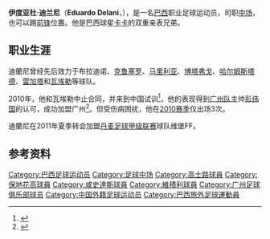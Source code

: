 {{noteta|G1=足球}}{{Football player infobox 
| playername = 伊度亚杜·迪兰尼<br>Eduardo Delani
| image = [[File:Eduardo_Delani_20110828.jpg|230px]]
| fullname = Eduardo Delani Santos Leite
| height =  {{height|m=1.88}}
| dateofbirth = {{birth date and age|1981|11|03}} 
| cityofbirth = [[巴西利亚|巴西利亚]] 
| countryofbirth = {{BRA}} 
| currentclub  = 
| clubnumber = 
| position = [[中场|攻击型中场]]/[[前锋_(足球)|前锋]]
| youthyears = 
| youthclubs = 
| years = 1998<br>1999-2002<br>2003<br>2004<br>2005-2006<br>2007<br>2007-2009<br>2010<br>2011-2012
| clubs = 布拉迪诺 <br> →[[高士路體育會|克鲁塞罗]] <br> →[[馬利利亞體育會|马里利亚]] <br> [[保地花高足球競賽會|博塔弗戈]] <br> [[哈尔姆斯塔德足球俱乐部|哈尔姆斯塔德]] <br> [[巴西雷加塔斯俱乐部|雷加塔]] <br> [[維積利足球會|瓦埃勒]] <br> [[广州恒大足球俱乐部|广州恒大]]<br> [[域堡足球會|域堡]]
| caps(goals) = {{0}}? {{0}}(?)<br>{{0}}? {{0}}(?)<br>{{0}}? {{0}}(?)<br>{{0}}? {{0}}(?)<br>18 {{0}}(1)<br>{{0}}? {{0}}(?)<br>71 (14)<br>{{0}}3 {{0}}(0)<br>{{0}}9 {{0}}(3)
| nationalyears = 
| nationalteam = 
| nationalcaps(goals) = 
| pcupdate = 2012年12月1日
| ntupdate = 
}}
'''伊度亚杜·迪兰尼'''（'''Eduardo Delani'''，{{bd|1981年|11月3日|||Eduardo Delani}}），是一名[[巴西|巴西]]职业足球运动员，司职[[中场|中场]]，也可以踢[[前锋_(足球)|前锋]]位置。他是巴西球星[[卡卡|卡卡]]的双重亲表兄弟。

==职业生涯==
迪蘭尼曾经先后效力于布拉迪诺、[[高士路體育會|克鲁塞罗]]、[[馬利利亞體育會|马里利亚]]、[[保地花高足球競賽會|博塔弗戈]]、[[哈尔姆斯塔德足球俱乐部|哈尔姆斯塔德]]、[[巴西雷加塔斯俱乐部|雷加塔]]和[[維積利足球會|瓦埃勒]]等球队。

2010年，他和瓦埃勒中止合同，并来到中国试训<ref>{{Cite web |url=http://sports.sina.com.cn/j/2010-01-29/17344816291.shtml |title=卡卡表哥闯中超：曾要求直接加盟 即将试训广州 |accessdate=2010-01-31 |archive-date=2010-02-03 |archive-url=https://web.archive.org/web/20100203062131/http://sports.sina.com.cn/j/2010-01-29/17344816291.shtml |dead-url=no }}</ref>，他的表现得到[[广州足球俱乐部|广州队]]主帅[[彭伟国|彭伟国]]的认可，成功加盟广州<ref>{{Cite web |url=http://sports.sina.com.cn/j/2010-02-01/11034820571.shtml |title=迪蘭尼得到广州队主帅认可 卡卡堂哥情定羊城 |accessdate=2010-02-02 |archive-date=2013-12-13 |archive-url=https://web.archive.org/web/20131213230128/http://sports.sina.com.cn/j/2010-02-01/11034820571.shtml |dead-url=no }}</ref>。但受伤病困扰，他在[[2010年中国足球甲级联赛|2010赛季]]仅出场3次。

迪蘭尼在2011年夏季转会加盟[[丹麦足球甲级联赛|丹麦足球甲级联赛]]球队维堡FF。

==参考资料==
{{reflist}}

{{commons category|Eduardo Delani}}

{{2010年广州恒大名单}}

{{DEFAULTSORT:Delani}}
[[Category:巴西足球运动员|Category:巴西足球运动员]]
[[Category:足球中场|Category:足球中场]]
[[Category:高士路球員|Category:高士路球員]]
[[Category:保地花高球員|Category:保地花高球員]]
[[Category:咸史達斯球員|Category:咸史達斯球員]]
[[Category:維積利球員|Category:維積利球員]]
[[Category:广州足球俱乐部球员|Category:广州足球俱乐部球员]]
[[Category:中国外籍足球运动员|Category:中国外籍足球运动员]]
[[Category:巴西旅外足球運動員|Category:巴西旅外足球運動員]]